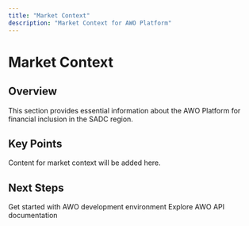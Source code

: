 ```yaml
---
title: "Market Context"
description: "Market Context for AWO Platform"
---
```


# Market Context

## Overview

<Info>
This section provides essential information about the AWO Platform for financial inclusion in the SADC region.
</Info>

## Key Points

Content for market context will be added here.

## Next Steps

<CardGroup cols={2}>
  <Card title="Quick Setup" icon="rocket" href="/quick-setup/development-environment">
    Get started with AWO development environment
  </Card>
  <Card title="API Reference" icon="code" href="/api-reference/introduction">
    Explore AWO API documentation
  </Card>
</CardGroup>
